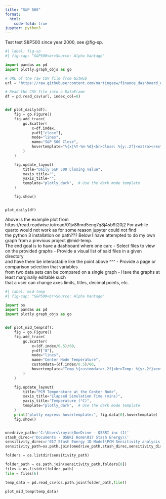 ```yaml
---
title: "S&P 500"
format:
  html:
    code-fold: true
jupyter: python3
---
```

Test test
S&P500 since year 2000, see @fig-sp.

```python
#| label: fig-sp
#| fig-cap: "S&P500<br>Source: Alpha Vantage"

import pandas as pd
import plotly.graph_objs as go

# URL of the raw CSV file from GitHub
url = 'https://raw.githubusercontent.com/martingeew/finance_dashboard_demo/main/sp500_20240825.csv'

# Read the CSV file into a DataFrame
df = pd.read_csv(url, index_col=0) 


def plot_daily(df):
    fig = go.Figure()
    fig.add_trace(
        go.Scatter(
            x=df.index,
            y=df["close"],
            mode="lines",
            name="S&P 500 Close",
            hovertemplate="%{x|%Y-%m-%d}<br>Close: %{y:.2f}<extra></extra>",
        )
    )

    fig.update_layout(
        title="Daily S&P 500 Closing value",
        xaxis_title="",
        yaxis_title="",
        template="plotly_dark",  # Use the dark mode template
    )

    fig.show()


plot_daily(df)
```

Above is the example plot from https://read.readwise.io/read/01jv88nrd5eng7q8j4sb9t20j2
For awhile quarto would not work as for some reason jupyter could not find<br>the python 3 installation on path???
Below I have attempted to do my own graph from a previous project @mid-temp.<br> The end goal is to have a dashboard where one can:
- Select files to view on the provided graphs
- Provide a visual list of said files in a given directory<br>and have them be interactable like the point above ^^^
- Provide a page or comparison selection that variables<br>from two data sets can be compared on a single graph
- Have the graphs at least marginally editable such<br>that a user can change axes limits, titles, decimal points, etc.

```python
#| label: mid-temp
#| fig-cap: "S&P500<br>Source: Alpha Vantage"

import os
import pandas as pd
import plotly.graph_objs as go


def plot_mid_temp(df):
    fig = go.Figure()
    fig.add_trace(
        go.Scatter(
            x=(df.index/0.5)/60,
            y=df["8"],
            mode="lines",
            name="Center Node Temperature",
            customdata=(df.index/0.5)/60,
            hovertemplate="Temp %{customdata:.2f}<br>Temp: %{y:.2f}<extra></extra>",
        )
    )

    fig.update_layout(
        title="PCM Temperature at the Center Node",
        xaxis_title="Elapsed Simulation Time (mins)",
        yaxis_title="Temperature (°C)",
        template="plotly_dark",  # Use the dark mode template
    )
    print("plotly express hovertemplate:", fig.data[0].hovertemplate)
    fig.show()


onedrive_path=r'C:\Users\royin\OneDrive - QSBRI inc (1)'
stash_direc=r'Documents - QSBRI Home\017 Stash Energy\\'
sensitivity_direc=r'017 Stash Energy 1D Model\PCM Sensitivity analysis'
sensitivity_path=os.path.join(onedrive_path,stash_direc,sensitivity_direc)

folders = os.listdir(sensitivity_path)

folder_path = os.path.join(sensitivity_path,folders[0])
files = os.listdir(folder_path)
file = files[6]

temp_data = pd.read_csv(os.path.join(folder_path,file))

plot_mid_temp(temp_data)


```